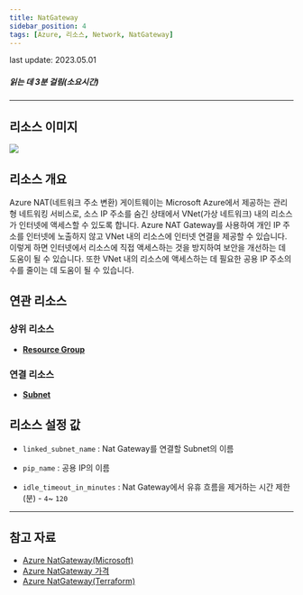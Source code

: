 ```yaml
---
title: NatGateway
sidebar_position: 4
tags: [Azure, 리소스, Network, NatGateway]
---
```



<span className="theme-doc-version-badge badge badge--secondary">
    last update: 2023.05.01
</span>

##### 읽는 데 3분 걸림(소요시간)

*****

## 리소스 이미지
<img src={icon} />

## 리소스 개요
Azure NAT(네트워크 주소 변환) 게이트웨이는 Microsoft Azure에서 제공하는 관리형 네트워킹 서비스로, 소스 IP 주소를 숨긴 상태에서 VNet(가상 네트워크) 내의 리소스가 인터넷에 액세스할 수 있도록 합니다.
Azure NAT Gateway를 사용하여 개인 IP 주소를 인터넷에 노출하지 않고 VNet 내의 리소스에 인터넷 연결을 제공할 수 있습니다. 이렇게 하면 인터넷에서 리소스에 직접 액세스하는 것을 방지하여 보안을 개선하는 데 도움이 될 수 있습니다. 
또한 VNet 내의 리소스에 액세스하는 데 필요한 공용 IP 주소의 수를 줄이는 데 도움이 될 수 있습니다.



## 연관 리소스
### 상위 리소스
- [**Resource Group**](https://docs.cstudio.app/docs/resource/azure/Base/ResourceGroup)


### 연결 리소스
- [**Subnet**](https://docs.cstudio.app/docs/resource/azure/Network/Subnet)


## 리소스 설정 값
- ```linked_subnet_name``` : Nat Gateway를 연결할 Subnet의 이름

- ```pip_name``` : 공용 IP의 이름 

- ```idle_timeout_in_minutes``` : Nat Gateway에서 유휴 흐름을 제거하는 시간 제한(분)  - ```4```~  ```120```



*****
## 참고 자료
- [Azure NatGateway(Microsoft)](https://learn.microsoft.com/en-us/azure/virtual-network/nat-gateway/nat-overview)
- [Azure NatGateway 가격](https://azure.microsoft.com/en-us/pricing/details/virtual-network/) 
- [Azure NatGateway(Terraform)](https://registry.terraform.io/providers/hashicorp/azurerm/latest/docs/resources/nat_gateway)

